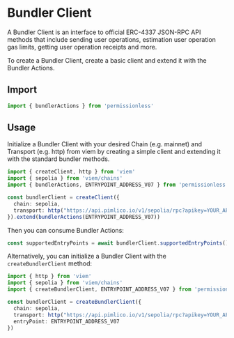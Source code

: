 # Bundler Client

A Bundler Client is an interface to official ERC-4337 JSON-RPC API methods that include sending user operations, estimation user operation gas limits, getting user operation receipts and more.

To create a Bundler Client, create a basic client and extend it with the Bundler Actions.

## Import

```ts
import { bundlerActions } from 'permissionless'
```

## Usage

Initialize a Bundler Client with your desired Chain (e.g. mainnet) and Transport (e.g. http) from viem by creating a simple client and extending it with the standard bundler methods.

```ts
import { createClient, http } from 'viem'
import { sepolia } from 'viem/chains'
import { bundlerActions, ENTRYPOINT_ADDRESS_V07 } from 'permissionless'

const bundlerClient = createClient({ 
  chain: sepolia,
  transport: http("https://api.pimlico.io/v1/sepolia/rpc?apikey=YOUR_API_KEY_HERE")
}).extend(bundlerActions(ENTRYPOINT_ADDRESS_V07))
```

Then you can consume Bundler Actions:

```ts
const supportedEntryPoints = await bundlerClient.supportedEntryPoints()
```

Alternatively, you can initialize a Bundler Client with the `createBundlerClient` method:

```ts
import { http } from 'viem'
import { sepolia } from 'viem/chains'
import { createBundlerClient, ENTRYPOINT_ADDRESS_V07 } from 'permissionless'

const bundlerClient = createBundlerClient({
  chain: sepolia,
  transport: http("https://api.pimlico.io/v1/sepolia/rpc?apikey=YOUR_API_KEY_HERE"),
  entryPoint: ENTRYPOINT_ADDRESS_V07
})
```